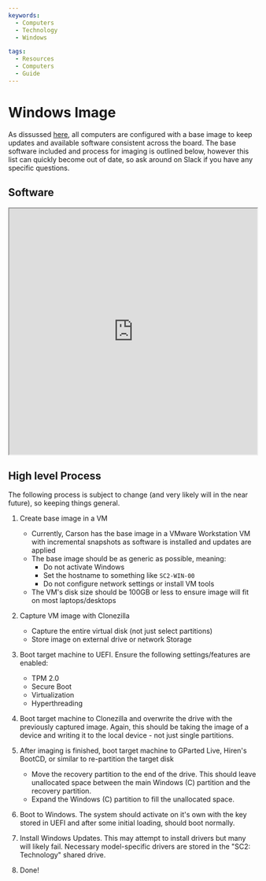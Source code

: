 ```yaml
---
keywords:
  - Computers
  - Technology
  - Windows

tags:
  - Resources
  - Computers
  - Guide
---
```


# Windows Image

As dissussed [here](./), all computers are configured with a base image to keep updates and available software consistent across the board. The base software included and process for imaging is outlined below, however this list can quickly become out of date, so ask around on Slack if you have any specific questions.

## Software

<iframe
  src="https://docs.google.com/spreadsheets/d/e/2PACX-1vR57FkwYtwvxuiVKEl7odvF30wLtU-tXFnSmT5ybgxgEMYTT83bGurH3MPKvfc7p4rRvisu6XdL6DZF/pubhtml?gid=0&amp;single=true&amp;widget=true&amp;headers=false&amp;rm=minimal"
  width="100%"
  height="500px"
>
  Loading...
</iframe>

## High level Process

The following process is subject to change (and very likely will in the near future), so keeping things general.

1. Create base image in a VM

   - Currently, Carson has the base image in a VMware Workstation VM with incremental snapshots as software is installed and updates are applied
   - The base image should be as generic as possible, meaning:
     - Do not activate Windows
     - Set the hostname to something like `SC2-WIN-00`
     - Do not configure network settings or install VM tools
   - The VM's disk size should be 100GB or less to ensure image will fit on most laptops/desktops

2. Capture VM image with Clonezilla

   - Capture the entire virtual disk (not just select partitions)
   - Store image on external drive or network Storage

3. Boot target machine to UEFI. Ensure the following settings/features are enabled:

   - TPM 2.0
   - Secure Boot
   - Virtualization
   - Hyperthreading

4. Boot target machine to Clonezilla and overwrite the drive with the previously captured image. Again, this should be taking the image of a device and writing it to the local device - not just single partitions.
5. After imaging is finished, boot target machine to GParted Live, Hiren's BootCD, or similar to re-partition the target disk

   - Move the recovery partition to the end of the drive. This should leave unallocated space between the main Windows (C) partition and the recovery partition.
   - Expand the Windows (C) partition to fill the unallocated space.

6. Boot to Windows. The system should activate on it's own with the key stored in UEFI and after some initial loading, should boot normally.
7. Install Windows Updates. This may attempt to install drivers but many will likely fail. Necessary model-specific drivers are stored in the "SC2: Technology" shared drive.
8. Done!
